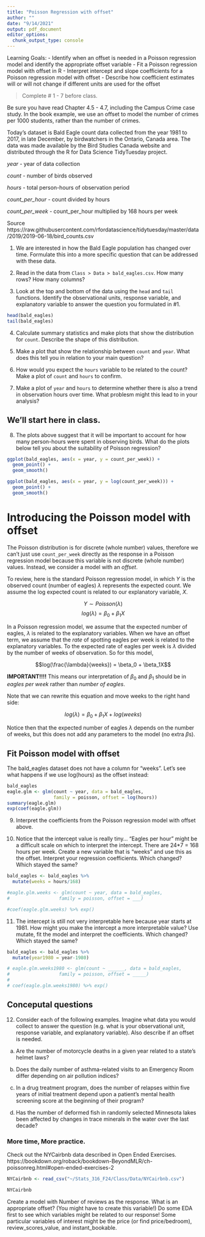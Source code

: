 ```yaml
---
title: "Poisson Regression with offset"
author: ""
date: "9/14/2021"
output: pdf_document
editor_options: 
  chunk_output_type: console
---
```


Learning Goals: 
- Identify when an offset is needed in a Poisson regression model and identify the appropriate offset variable
- Fit a Poisson regression model with offset in R
- Interpret intercept and slope coefficients for a Poisson regression model with offset
- Describe how coefficient estimates will or will not change if different units are used for the offset


> Complete # 1 - 7 before class.

Be sure you have read Chapter 4.5 - 4.7, including the Campus Crime case study. In the book example, we use an offset to model the number of crimes per 1000 students, rather than the number of crimes. 

Today's dataset is Bald Eagle count data collected from the year 1981 to 2017, in late December, by birdwatchers in the Ontario, Canada area. The data was made available by the Bird Studies Canada website and distributed through the R for Data Science TidyTuesday project.

*year* - year of data collection

*count* - number of birds observed

*hours* - total person-hours of observation period

*count_per_hour* - count divided by hours

*count_per_week* - count_per_hour multiplied by 168 hours per week

Source
https://raw.githubusercontent.com/rfordatascience/tidytuesday/master/data/2019/2019-06-18/bird_counts.csv


1. We are interested in how the Bald Eagle population has changed over time. Formulate this into a more specific question that can be addressed with these data.


2. Read in the data from `Class > Data > bald_eagles.csv`. How many rows? How many columns? 


3. Look at the top and bottom of the data using the `head` and `tail` functions. Identify the observational units, response variable, and explanatory variable to answer the question you formulated in #1.

```r
head(bald_eagles)
tail(bald_eagles)
```


4. Calculate summary statistics and make plots that show the distribution for `count`. Describe the shape of this distribution.


5. Make a plot that show the relationship between `count` and `year`. What does this tell you in relation to your main question?


6. How would you expect the `hours` variable to be related to the count? Make a plot of `count` and `hours` to confirm.


7. Make a plot of `year` and `hours` to determine whether there is also a trend in observation hours over time. What problesm might this lead to in your analysis? 



## We'll start here in class. 

8. The plots above suggest that it will be important to account for how many person-hours were spent in observing birds. What do the plots below tell you about the suitability of Poisson regression? 

```r
ggplot(bald_eagles, aes(x = year, y = count_per_week)) + 
  geom_point() + 
  geom_smooth()

ggplot(bald_eagles, aes(x = year, y = log(count_per_week))) + 
  geom_point() + 
  geom_smooth()
```


# Introducing the Poisson model with offset

The Poisson distribution is for discrete (whole number) values, therefore we can't just use `count_per_week` directly as the response in a Poisson regression model because this variable is not discrete (whole number) values. 
Instead, we consider a model with an *offset*.


To review, here is the standard Poisson regression model, in which $Y$ is the observed count (number of eagles) $\lambda$ represents the expected count. We assume the log expected count is related to our explanatory variable, $X$.

$$Y \sim Poisson(\lambda)$$
$$log(\lambda) = \beta_0 + \beta_1X$$


In a Poisson regression model, we assume that the expected number of eagles, $\lambda$ is related to the explanatory variables. When we have an offset term, we assume that the *rate* of spotting eagles per week is related to the explanatory variables. To the expected rate of eagles per week is $\lambda$ divided by the number of weeks of observation. So for this model, 

$$log(\frac{\lambda}{weeks}) = \beta_0 + \beta_1X$$

**IMPORTANT!!!!**
This means our interpretation of $\beta_0$ and $\beta_1$ should be in *eagles per week* rather than *number of eagles*. 


Note that we can rewrite this equation and move weeks to the right hand side: 

$$log(\lambda) = \beta_0 + \beta_1X + log(weeks)$$

Notice then that the expected number of eagles $\lambda$ depends on the number of weeks, but this does not add any parameters to the model (no extra $\beta$s).



## Fit Poisson model with offset
The bald_eagles dataset does not have a column for "weeks". Let's see what happens if we use log(hours) as the offset instead:

```r
bald_eagles
eagle.glm <- glm(count ~ year, data = bald_eagles, 
                 family = poisson, offset = log(hours))
summary(eagle.glm)
exp(coef(eagle.glm))
```


9. Interpret the coefficients from the Poisson regression model with offset above. 




10. Notice that the intercept value is really tiny... "Eagles per hour" might be a difficult scale on which to interpret the intercept. There are 24*7 = 168 hours per week. Create a new variable that is "weeks" and use this as the offset. Interpret your regression coefficients. Which changed? Which stayed the same? 

```r
bald_eagles <- bald_eagles %>%
  mutate(weeks = hours/168) 

#eagle.glm.weeks <- glm(count ~ year, data = bald_eagles, 
#                  family = poisson, offset = ___)

#coef(eagle.glm.weeks) %>% exp()
```


11. The intercept is still not very interpretable here because year starts at 1981. How might you make the intercept a more interpretable value? Use mutate, fit the model and interpret the coefficients. Which changed? Which stayed the same?

```r
bald_eagles <- bald_eagles %>%
  mutate(year1980 = year-1980) 

# eagle.glm.weeks1980 <- glm(count ~ ______, data = bald_eagles, 
#                  family = poisson, offset = _____)
# 
# coef(eagle.glm.weeks1980) %>% exp()
```


## Conceputal questions

12. Consider each of the following examples. Imagine what data you would collect to answer the question (e.g. what is your observational unit, response variable, and explanatory variable). Also describe if an offset is needed.

a. Are the number of motorcycle deaths in a given year related to a state’s helmet laws?

b. Does the daily number of asthma-related visits to an Emergency Room differ depending on air pollution indices?

c. In a drug treatment program, does the number of relapses within five years of initial treatment depend upon a patient's mental health screening score at the beginning of their program?

d. Has the number of deformed fish in randomly selected Minnesota lakes been affected by changes in trace minerals in the water over the last decade?



### More time, More practice.

Check out the NYCairbnb data described in Open Ended Exercises. https://bookdown.org/roback/bookdown-BeyondMLR/ch-poissonreg.html#open-ended-exercises-2

```r
NYCairbnb <- read_csv("~/Stats_316_F24/Class/Data/NYCairbnb.csv")

NYCairbnb
```

Create a model with Number of reviews as the response. What is an appropriate offset? (You might have to create this variable!)
Do some EDA first to see which variables might be related to our response!
Some particular variables of interest might be the price (or find price/bedroom), review_scores_value, and instant_bookable.
